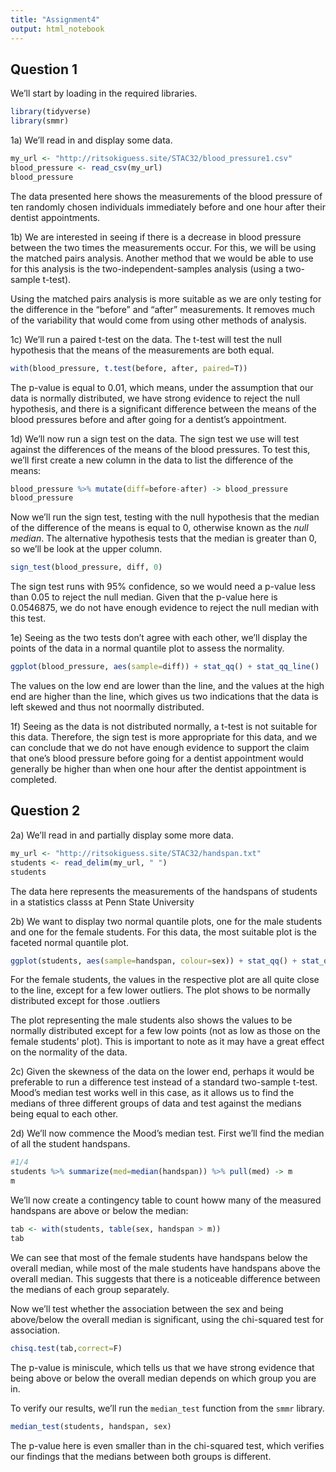 ---
title: "Assignment4"
output: html_notebook
---

## Question 1

We'll start by loading in the required libraries.
```{r}
library(tidyverse)
library(smmr)
```

1a) We'll read in and display some data.
```{r}
my_url <- "http://ritsokiguess.site/STAC32/blood_pressure1.csv"
blood_pressure <- read_csv(my_url)
blood_pressure
```
The data presented here shows the measurements of the blood pressure of ten randomly chosen individuals immediately before and one hour after their dentist appointments. 

1b) We are interested in seeing if there is a decrease in blood pressure between the two times the measurements occur. For this, we will be using the matched pairs analysis. Another method that we would be able to use for this analysis is the two-independent-samples analysis (using a two-sample t-test). 

Using the matched pairs analysis is more suitable as we are only testing for the difference in the "before" and "after" measurements. It removes much of the variability that would come from using other methods of analysis.

1c) We'll run a paired t-test on the data. The t-test will test the null hypothesis that the means of the measurements are both equal.
```{r}
with(blood_pressure, t.test(before, after, paired=T))
```

The p-value is equal to 0.01, which means, under the assumption that our data is normally distributed, we have strong evidence to reject the null hypothesis, and there is a significant difference between the means of the blood pressures before and after going for a dentist's appointment.

1d) We'll now run a sign test on the data. The sign test we use will test against the differences of the means of the blood pressures.
To test this, we'll first create a new column in the data to list the difference of the means:
```{r}
blood_pressure %>% mutate(diff=before-after) -> blood_pressure
blood_pressure
```

Now we'll run the sign test, testing with the null hypothesis that the median of the difference of the means is equal to 0, otherwise known as the *null median*. The alternative hypothesis tests that the median is greater than 0, so we'll be look at the upper column.
```{r}
sign_test(blood_pressure, diff, 0)
```

The sign test runs with 95% confidence, so we would need a p-value less than 0.05 to reject the null median. Given that the p-value here is 0.0546875, we do not have enough evidence to reject the null median with this test.

1e) Seeing as the two tests don't agree with each other, we'll display the points of the data in a normal quantile plot to assess the normality.

```{r}
ggplot(blood_pressure, aes(sample=diff)) + stat_qq() + stat_qq_line()
```

The values on the low end are lower than the line, and the values at the high end are higher than the line, which gives us two indications that the data is left skewed and thus not noormally distributed.

1f) Seeing as the data is not distributed normally, a t-test is not suitable for this data. Therefore, the sign test is more appropriate for this data, and we can conclude that we do not have enough evidence to support the claim that one's blood pressure before going for a dentist appointment would generally be higher than when one hour after the dentist appointment is completed.

## Question 2

2a) We'll read in and partially display some more data.
```{r}
my_url <- "http://ritsokiguess.site/STAC32/handspan.txt"
students <- read_delim(my_url, " ")
students
```
The data here represents the measurements of the handspans of students in a statistics classs at Penn State University


2b) We want to display two normal quantile plots, one for the male students and one for the female students. For this data, the most suitable plot is the faceted normal quantile plot.
```{r}
ggplot(students, aes(sample=handspan, colour=sex)) + stat_qq() + stat_qq_line() + facet_wrap(~sex, scales="fixed")
```

For the female students, the values in the respective plot are all quite close to the line, except for a few lower outliers. The plot shows to be normally distributed except for those .outliers

The plot representing the male students also shows the values to be normally distributed except for a few low points (not as low as those on the female students' plot).
This is important to note as it may have a great effect on the normality of the data.

2c) Given the skewness of the data on the lower end, perhaps it would be preferable to run a difference test instead of a standard two-sample t-test. Mood's median test works well in this case, as it allows us to find the medians of three different groups of data and test against the medians being equal to each other.


2d) We'll now commence the Mood's median test.
First we'll find the median of all the student handspans.
```{r} 
#1/4
students %>% summarize(med=median(handspan)) %>% pull(med) -> m
m
```

We'll now create a contingency table to count howw many of the measured handspans are above or below the median:

```{r}
tab <- with(students, table(sex, handspan > m))
tab 
```

We can see that most of the female students have handspans below the overall median, while most of the male students have handspans above the overall median. This suggests that there is a noticeable difference between the medians of each group separately.

Now we'll test whether the association between the sex and being above/below the overall median is significant, using the chi-squared test for association.

```{r}
chisq.test(tab,correct=F)
```

The p-value is miniscule, which tells us that we have strong evidence that being above or below the overall median depends on which group you are in.

To verify our results, we'll run the `median_test` function from the `smmr` library.

```{r}
median_test(students, handspan, sex)
```

The p-value here is even smaller than in the chi-squared test, which verifies our findings that the medians between both groups is different.